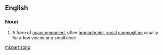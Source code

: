 ==English==

===Noun===
{{wikipedia}}
{{en-noun|head=[[part]] [[song]]}}

# {{context|music|lang=en}} A form of [[unaccompanied]], often [[homophonic]], [[vocal]] [[composition]] usually for a few voices or a small choir

[[ml:part song]]
